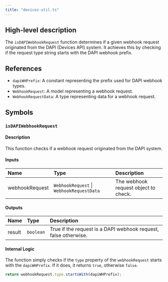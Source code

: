 ```yaml
---
title: "devices-util.ts"
---
```


## High-level description
The `isDAPIWebhookRequest` function determines if a given webhook request originated from the DAPI (Devices API) system. It achieves this by checking if the request type string starts with the DAPI webhook prefix.

## References
- `dapiWHPrefix`: A constant representing the prefix used for DAPI webhook types.
- `WebhookRequest`: A model representing a webhook request.
- `WebhookRequestData`: A type representing data for a webhook request.

## Symbols

### `isDAPIWebhookRequest`
#### Description
This function checks if a webhook request originated from the DAPI system.

#### Inputs
| Name | Type | Description |
|:-----|:-----|:------------|
| webhookRequest | `WebhookRequest` \| `WebhookRequestData` | The webhook request object to check. |

#### Outputs
| Name | Type | Description |
|:-----|:-----|:------------|
| result | `boolean` | True if the request is a DAPI webhook request, false otherwise. |

#### Internal Logic
The function simply checks if the `type` property of the `webhookRequest` starts with the `dapiWHPrefix`. If it does, it returns `true`, otherwise `false`.
```typescript
return webhookRequest.type.startsWith(dapiWHPrefix);
```
